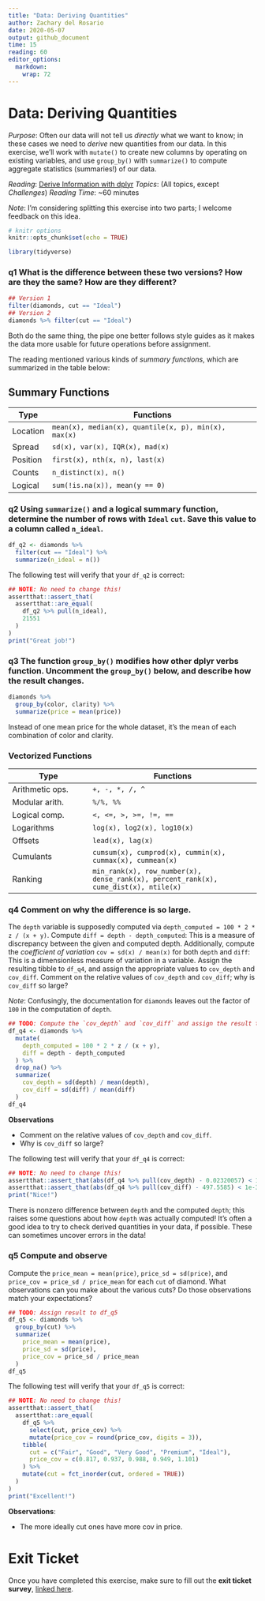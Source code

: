 ```yaml
---
title: "Data: Deriving Quantities"
author: Zachary del Rosario
date: 2020-05-07
output: github_document
time: 15
reading: 60
editor_options: 
  markdown: 
    wrap: 72
---
```


# Data: Deriving Quantities

*Purpose*: Often our data will not tell us *directly* what we want to
know; in these cases we need to *derive* new quantities from our data.
In this exercise, we'll work with `mutate()` to create new columns by
operating on existing variables, and use `group_by()` with `summarize()`
to compute aggregate statistics (summaries!) of our data.

*Reading*: [Derive Information with
dplyr](https://rstudio.cloud/learn/primers/2.3) *Topics*: (All topics,
except *Challenges*) *Reading Time*: \~60 minutes

*Note*: I'm considering splitting this exercise into two parts; I
welcome feedback on this idea.

```r
# knitr options
knitr::opts_chunk$set(echo = TRUE)
```

```r
library(tidyverse)

```

### **q1** What is the difference between these two versions? How are they the same? How are they different?

```r
## Version 1
filter(diamonds, cut == "Ideal")
## Version 2
diamonds %>% filter(cut == "Ideal")
```

Both do the same thing, the pipe one better follows style guides as it
makes the data more usable for future operations before assignment.

The reading mentioned various kinds of *summary functions*, which are
summarized in the table below:

## Summary Functions

| Type     | Functions                                            |
|----------|------------------------------------------------------|
| Location | `mean(x), median(x), quantile(x, p), min(x), max(x)` |
| Spread   | `sd(x), var(x), IQR(x), mad(x)`                      |
| Position | `first(x), nth(x, n), last(x)`                       |
| Counts   | `n_distinct(x), n()`                                 |
| Logical  | `sum(!is.na(x)), mean(y == 0)`                       |

### **q2** Using `summarize()` and a logical summary function, determine the number of rows with `Ideal` `cut`. Save this value to a column called `n_ideal`.

```r
df_q2 <- diamonds %>% 
  filter(cut == "Ideal") %>% 
  summarize(n_ideal = n())
```

The following test will verify that your `df_q2` is correct:

```r
## NOTE: No need to change this!
assertthat::assert_that(
  assertthat::are_equal(
    df_q2 %>% pull(n_ideal),
    21551
  )
)
print("Great job!")
```

### **q3** The function `group_by()` modifies how other dplyr verbs function. Uncomment the `group_by()` below, and describe how the result changes.

```r
diamonds %>%
  group_by(color, clarity) %>%
  summarize(price = mean(price))
```

Instead of one mean price for the whole dataset, it's the mean of each
combination of color and clarity.

### Vectorized Functions

| Type            | Functions                                                                            |
|-----------------------|------------------------------------------------|
| Arithmetic ops. | `+, -, *, /, ^`                                                                      |
| Modular arith.  | `%/%, %%`                                                                            |
| Logical comp.   | `<, <=, >, >=, !=, ==`                                                               |
| Logarithms      | `log(x), log2(x), log10(x)`                                                          |
| Offsets         | `lead(x), lag(x)`                                                                    |
| Cumulants       | `cumsum(x), cumprod(x), cummin(x), cummax(x), cummean(x)`                            |
| Ranking         | `min_rank(x), row_number(x), dense_rank(x), percent_rank(x), cume_dist(x), ntile(x)` |

### **q4** Comment on why the difference is so large.

The `depth` variable is supposedly computed via
`depth_computed = 100 * 2 * z / (x + y)`. Compute
`diff = depth - depth_computed`: This is a measure of discrepancy
between the given and computed depth. Additionally, compute the
*coefficient of variation* `cov = sd(x) / mean(x)` for both `depth` and
`diff`: This is a dimensionless measure of variation in a variable.
Assign the resulting tibble to `df_q4`, and assign the appropriate
values to `cov_depth` and `cov_diff`. Comment on the relative values of
`cov_depth` and `cov_diff`; why is `cov_diff` so large?

*Note*: Confusingly, the documentation for `diamonds` leaves out the
factor of `100` in the computation of `depth`.

```r
## TODO: Compute the `cov_depth` and `cov_diff` and assign the result to df_q4
df_q4 <- diamonds %>% 
  mutate(
    depth_computed = 100 * 2 * z / (x + y),
    diff = depth - depth_computed
  ) %>% 
  drop_na() %>% 
  summarize(
    cov_depth = sd(depth) / mean(depth),
    cov_diff = sd(diff) / mean(diff)
  )
df_q4
```

**Observations**

-   Comment on the relative values of `cov_depth` and `cov_diff`.
-   Why is `cov_diff` so large?

The following test will verify that your `df_q4` is correct:

```r
## NOTE: No need to change this!
assertthat::assert_that(abs(df_q4 %>% pull(cov_depth) - 0.02320057) < 1e-3)
assertthat::assert_that(abs(df_q4 %>% pull(cov_diff) - 497.5585) < 1e-3)
print("Nice!")
```

There is nonzero difference between `depth` and the computed `depth`;
this raises some questions about how `depth` was actually computed! It's
often a good idea to try to check derived quantities in your data, if
possible. These can sometimes uncover errors in the data!

### **q5** Compute and observe

Compute the `price_mean = mean(price)`, `price_sd = sd(price)`, and
`price_cov = price_sd / price_mean` for each `cut` of diamond. What
observations can you make about the various cuts? Do those observations
match your expectations?

```r
## TODO: Assign result to df_q5
df_q5 <- diamonds %>% 
  group_by(cut) %>% 
  summarize(
    price_mean = mean(price),
    price_sd = sd(price),
    price_cov = price_sd / price_mean
  )
df_q5
```

The following test will verify that your `df_q5` is correct:

```r
## NOTE: No need to change this!
assertthat::assert_that(
  assertthat::are_equal(
    df_q5 %>%
      select(cut, price_cov) %>%
      mutate(price_cov = round(price_cov, digits = 3)),
    tibble(
      cut = c("Fair", "Good", "Very Good", "Premium", "Ideal"),
      price_cov = c(0.817, 0.937, 0.988, 0.949, 1.101)
    ) %>%
    mutate(cut = fct_inorder(cut, ordered = TRUE))
  )
)
print("Excellent!")
```

**Observations**:

-   The more ideally cut ones have more cov in price.

<!-- include-exit-ticket -->

# Exit Ticket

<!-- -------------------------------------------------- -->

Once you have completed this exercise, make sure to fill out the **exit
ticket survey**, [linked
here](https://docs.google.com/forms/d/e/1FAIpQLSeuq2LFIwWcm05e8-JU84A3irdEL7JkXhMq5Xtoalib36LFHw/viewform?usp=pp_url&entry.693978880=e-data02-derive-assignment.Rmd).
